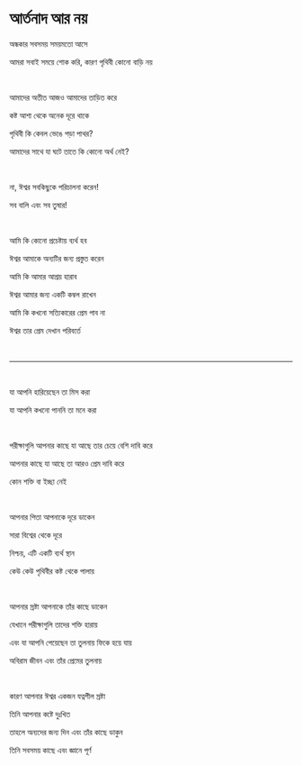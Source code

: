 # আর্তনাদ আর নয়

অন্ধকার সবসময় সময়মতো আসে

আমরা সবাই সময়ে শোক করি, কারণ পৃথিবী কোনো বাড়ি নয়

<br />

আমাদের অতীত আজও আমাদের তাড়িত করে

কষ্ট আশা থেকে অনেক দূরে থাকে

পৃথিবী কি কেবল ভেঙে পড়া পাথর?

আমাদের সাথে যা ঘটে তাতে কি কোনো অর্থ নেই?

<br />

না, ঈশ্বর সবকিছুকে পরিচালনা করেন!

সব বালি এবং সব তুষার!

<br />

আমি কি কোনো প্রচেষ্টায় ব্যর্থ হব

ঈশ্বর আমাকে অন্যটির জন্য প্রস্তুত করেন

আমি কি আমার আশ্রয় হারাব

ঈশ্বর আমার জন্য একটি কম্বল রাখেন

আমি কি কখনো সত্যিকারের প্রেম পাব না

ঈশ্বর তার প্রেম দেখান পরিবর্তে

<br />

---

<br />

যা আপনি হারিয়েছেন তা মিস করা

যা আপনি কখনো পাননি তা মনে করা

<br />

পরীক্ষাগুলি আপনার কাছে যা আছে তার চেয়ে বেশি দাবি করে

আপনার কাছে যা আছে তা আরও প্রেম দাবি করে

কোন শক্তি বা ইচ্ছা নেই

<p></p>

<br />

আপনার পিতা আপনাকে দূরে ডাকেন

সারা বিশ্বের থেকে দূরে

নিশ্চয়, এটি একটি ব্যর্থ স্থান

কেউ কেউ পৃথিবীর কষ্ট থেকে পালায়

<br />

আপনার স্রষ্টা আপনাকে তাঁর কাছে ডাকেন

যেখানে পরীক্ষাগুলি তাদের শক্তি হারায়

এবং যা আপনি পেয়েছেন তা তুলনায় ফিকে হয়ে যায়

অবিরাম জীবন এবং তাঁর প্রেমের তুলনায়

<br />

কারণ আপনার ঈশ্বর একজন যত্নশীল স্রষ্টা

তিনি আপনার কষ্টে দুঃখিত

তাহলে অন্যদের জন্য দিন এবং তাঁর কাছে ডাকুন

তিনি সবসময় কাছে এবং জ্ঞানে পূর্ণ